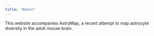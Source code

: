 ```yaml
---
title: "About"
---
```


This website accompanies AstroMap, a recent attempt to map astrocyte diversity in the adult mouse brain.
